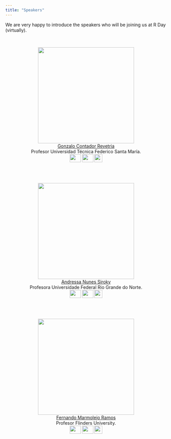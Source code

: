 ```yaml
---
title: "Speakers"
---
```


We are very happy to introduce the speakers who will be joining us at R Day (virtually).

<br/>

<center>
<img src="imagenes/fotos_conferencistas/gonzalo.png" width="300" height="300" alt="">  
[Gonzalo Contador Revetria](https://matematica.usm.cl/contador-gonzalo/)  
Profesor Universidad Técnica Federico Santa María.  
<a href="https://x.com/"><img border="0" src="imagenes/twitter.png" width="35" height="25"></a> <a href="https://matematica.usm.cl/contador-gonzalo/"><img border="0" src="imagenes/homepage.png" width="35" height="25"></a> 
<img border="0" src="imagenes/flag_chile.png" width="25" height="25">
</center>

<br/>
<br/>

<center>
<img src="imagenes/fotos_conferencistas/andressa.png" width="300" height="300" alt="">  
[Andressa Nunes Siroky](https://sigaa.ufrn.br/sigaa/public/docente/portal.jsf?siape=1062376)  
Profesora Universidade Federal Rio Grande do Norte.  
<a href="https://x.com/"><img border="0" src="imagenes/twitter.png" width="35" height="25"></a> <a href="https://lea.estatistica.ccet.ufrn.br/"><img border="0" src="imagenes/homepage.png" width="35" height="25"></a> 
<img border="0" src="imagenes/flag_brasil.jpeg" width="25" height="25">
</center>

<br/>
<br/>

<center>
<img src="imagenes/fotos_conferencistas/Fernando.png" width="300" height="300" alt="">  
[Fernando Marmolejo Ramos](https://www.flinders.edu.au/people/fernando.marmolejoramos)  
Profesor Flinders University.  
<a href="https://x.com/marmolejo_ramos"><img border="0" src="imagenes/twitter.png" width="35" height="25"></a> <a href="https://sites.google.com/view/fernando-marmolejo-ramos/"><img border="0" src="imagenes/homepage.png" width="35" height="25"></a> 
<img border="0" src="imagenes/flag_australia.jpeg" width="25" height="25">
</center>


<br/>
